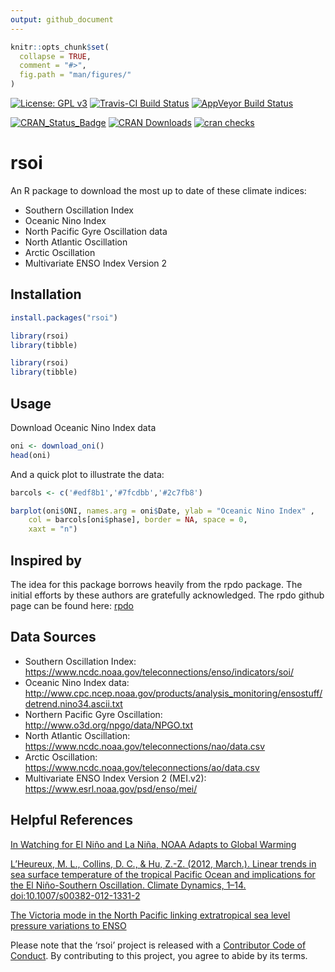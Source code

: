 ```yaml
---
output: github_document
---
```


<!-- README.md is generated from README.Rmd. Please edit that file -->
```r
knitr::opts_chunk$set(
  collapse = TRUE,
  comment = "#>",
  fig.path = "man/figures/"
)
```



[![License: GPL v3](https://img.shields.io/badge/License-GPL%20v3-blue.svg)](https://www.gnu.org/licenses/gpl-3.0) [![Travis-CI Build Status](http://travis-ci.org/boshek/rsoi.svg?branch=master)](https://travis-ci.org/boshek/rsoi) [![AppVeyor Build Status](https://ci.appveyor.com/api/projects/status/github/boshek/rsoi?branch=master&svg=true)](https://ci.appveyor.com/project/boshek/rsoi)

[![CRAN\_Status\_Badge](https://www.r-pkg.org/badges/version/rsoi)](https://cran.r-project.org/package=rsoi) [![CRAN Downloads](https://cranlogs.r-pkg.org/badges/rsoi?color=brightgreen)](https://CRAN.R-project.org/package=rsoi) [![cran checks](https://cranchecks.info/badges/worst/rsoi)](https://cran.rstudio.com/web/checks/check_results_rsoi.html)


# rsoi
An R package to download the most up to date of these climate indices:

- Southern Oscillation Index
- Oceanic Nino Index 
- North Pacific Gyre Oscillation data
- North Atlantic Oscillation
- Arctic Oscillation
- Multivariate ENSO Index Version 2

## Installation
```r
install.packages("rsoi")

library(rsoi)
library(tibble)
```

```r
library(rsoi)
library(tibble)
```

## Usage
Download Oceanic Nino Index data
```r
oni <- download_oni()
head(oni)
```

And a quick plot to illustrate the data:
```r
barcols <- c('#edf8b1','#7fcdbb','#2c7fb8')

barplot(oni$ONI, names.arg = oni$Date, ylab = "Oceanic Nino Index" , 
    col = barcols[oni$phase], border = NA, space = 0,
    xaxt = "n")
```

## Inspired by
The idea for this package borrows heavily from the rpdo package. The initial efforts by these authors are gratefully acknowledged. The rpdo github page can be found here: [rpdo](https://github.com/poissonconsulting/rpdo)

## Data Sources
- Southern Oscillation Index:  <https://www.ncdc.noaa.gov/teleconnections/enso/indicators/soi/> 
- Oceanic Nino Index data:  <http://www.cpc.ncep.noaa.gov/products/analysis_monitoring/ensostuff/detrend.nino34.ascii.txt>
- Northern Pacific Gyre Oscillation: <http://www.o3d.org/npgo/data/NPGO.txt>
- North Atlantic Oscillation: <https://www.ncdc.noaa.gov/teleconnections/nao/data.csv>
- Arctic Oscillation: <https://www.ncdc.noaa.gov/teleconnections/ao/data.csv>
- Multivariate ENSO Index Version 2 (MEI.v2): <https://www.esrl.noaa.gov/psd/enso/mei/>

## Helpful References
[In Watching for El Niño and La Niña, NOAA Adapts to Global Warming](https://www.climate.gov/news-features/understanding-climate/watching-el-ni%C3%B1o-and-la-ni%C3%B1a-noaa-adapts-global-warming)

[L’Heureux, M. L., Collins, D. C., & Hu, Z.-Z. (2012, March.). Linear trends in sea surface temperature of the tropical Pacific Ocean and implications for the El Niño-Southern Oscillation. Climate Dynamics, 1–14. doi:10.1007/s00382-012-1331-2](https://link.springer.com/article/10.1007%2Fs00382-012-1331-2)

[The Victoria mode in the North Pacific linking extratropical sea level pressure variations to ENSO](http://onlinelibrary.wiley.com/doi/10.1002/2014JD022221/pdf)

Please note that the 'rsoi' project is released with a [Contributor Code of Conduct](CODE_OF_CONDUCT.md). By contributing to this project, you agree to abide by its terms.

